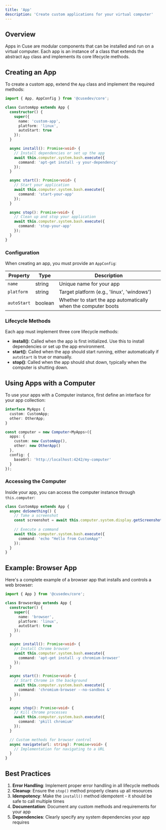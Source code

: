 ```yaml
---
title: 'App'
description: 'Create custom applications for your virtual computer'
---
```


## Overview

Apps in Cuse are modular components that can be installed and run on a virtual computer. Each app is an instance of a class that extends the abstract `App` class and implements its core lifecycle methods.

## Creating an App

To create a custom app, extend the `App` class and implement the required methods:

```typescript
import { App, AppConfig } from '@cusedev/core';

class CustomApp extends App {
  constructor() {
    super({
      name: 'custom-app',
      platform: 'linux',
      autoStart: true
    });
  }

  async install(): Promise<void> {
    // Install dependencies or set up the app
    await this.computer.system.bash.execute({
      command: 'apt-get install -y your-dependency'
    });
  }

  async start(): Promise<void> {
    // Start your application
    await this.computer.system.bash.execute({
      command: 'start-your-app'
    });
  }

  async stop(): Promise<void> {
    // Clean up and stop your application
    await this.computer.system.bash.execute({
      command: 'stop-your-app'
    });
  }
}
```

### Configuration

When creating an app, you must provide an `AppConfig`:

| Property | Type | Description |
| --- | --- | --- |
| `name` | string | Unique name for your app |
| `platform` | string | Target platform (e.g., 'linux', 'windows') |
| `autoStart` | boolean | Whether to start the app automatically when the computer boots |

### Lifecycle Methods

Each app must implement three core lifecycle methods:

- **install()**: Called when the app is first initialized. Use this to install dependencies or set up the app environment.
- **start()**: Called when the app should start running, either automatically if `autoStart` is true or manually.
- **stop()**: Called when the app should shut down, typically when the computer is shutting down.

## Using Apps with a Computer

To use your apps with a Computer instance, first define an interface for your app collection:

```typescript
interface MyApps {
  custom: CustomApp;
  other: OtherApp;
}

const computer = new Computer<MyApps>({
  apps: {
    custom: new CustomApp(),
    other: new OtherApp()
  },
  config: {
    baseUrl: 'http://localhost:4242/my-computer'
  }
});
```

### Accessing the Computer

Inside your app, you can access the computer instance through `this.computer`:

```typescript
class CustomApp extends App {
  async doSomething() {
    // Take a screenshot
    const screenshot = await this.computer.system.display.getScreenshot();
    
    // Execute a command
    await this.computer.system.bash.execute({
      command: 'echo "Hello from CustomApp"'
    });
  }
}
```

## Example: Browser App

Here's a complete example of a browser app that installs and controls a web browser:

```typescript
import { App } from '@cusedev/core';

class BrowserApp extends App {
  constructor() {
    super({
      name: 'browser',
      platform: 'linux',
      autoStart: true
    });
  }

  async install(): Promise<void> {
    // Install Chrome browser
    await this.computer.system.bash.execute({
      command: 'apt-get install -y chromium-browser'
    });
  }

  async start(): Promise<void> {
    // Start Chrome in the background
    await this.computer.system.bash.execute({
      command: 'chromium-browser --no-sandbox &'
    });
  }

  async stop(): Promise<void> {
    // Kill Chrome processes
    await this.computer.system.bash.execute({
      command: 'pkill chromium'
    });
  }

  // Custom methods for browser control
  async navigate(url: string): Promise<void> {
    // Implementation for navigating to a URL
  }
}
```

## Best Practices

1. **Error Handling**: Implement proper error handling in all lifecycle methods
2. **Cleanup**: Ensure the `stop()` method properly cleans up all resources
3. **Idempotency**: Make the `install()` method idempotent - it should be safe to call multiple times
4. **Documentation**: Document any custom methods and requirements for your app
5. **Dependencies**: Clearly specify any system dependencies your app requires
